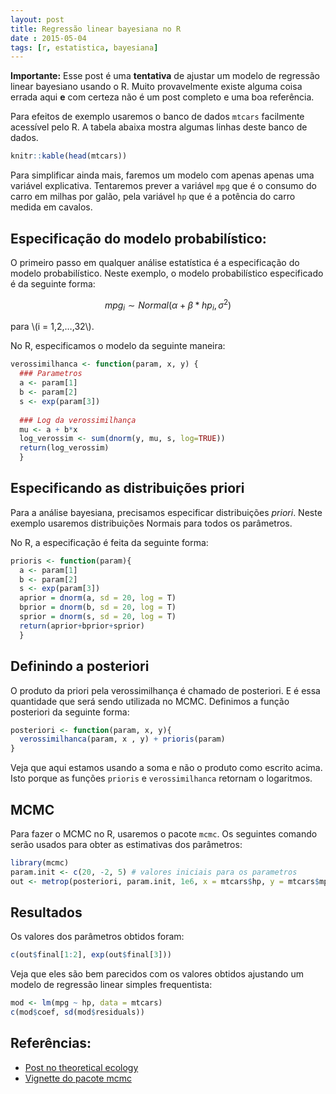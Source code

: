 ```yaml
---
layout: post
title: Regressão linear bayesiana no R
date : 2015-05-04
tags: [r, estatistica, bayesiana]
--- 
```


<script type="text/javascript"
  src="https://cdn.mathjax.org/mathjax/latest/MathJax.js?config=TeX-AMS-MML_HTMLorMML">
</script>

**Importante:** Esse post é uma **tentativa** de ajustar um modelo de regressão linear bayesiano usando o R. Muito provavelmente existe alguma coisa errada aqui **e** com certeza não é um post completo e uma boa referência.

Para efeitos de exemplo usaremos o banco de dados `mtcars` facilmente acessível pelo R.
A tabela abaixa mostra algumas linhas deste banco de dados.

```r
knitr::kable(head(mtcars))
```

Para simplificar ainda mais, faremos um modelo com apenas apenas uma variável explicativa. Tentaremos prever a variável `mpg` que é o consumo do carro em milhas por galão, pela variável `hp` que é a potência do carro medida em cavalos.

## Especificação do modelo probabilístico:

O primeiro passo em qualquer análise estatística é a especificação do modelo probabilístico. Neste exemplo, o modelo probabilístico especificado é da seguinte forma:

$$mpg_i \sim Normal(\alpha + \beta*hp_i, \sigma^2)$$

para \\(i = 1,2,...,32\\).

No R, especificamos o modelo da seguinte maneira:

```r
verossimilhanca <- function(param, x, y) {
  ### Parametros
  a <- param[1]
  b <- param[2]
  s <- exp(param[3])
  
  ### Log da verossimilhança
  mu <- a + b*x
  log_verossim <- sum(dnorm(y, mu, s, log=TRUE))
  return(log_verossim)
  }
```

## Especificando as distribuições priori

Para a análise bayesiana, precisamos especificar distribuições *priori*. Neste exemplo usaremos distribuições Normais para todos os parâmetros. 

No R, a especificação é feita da seguinte forma:

```r
prioris <- function(param){
  a <- param[1]
  b <- param[2]
  s <- exp(param[3])
  aprior = dnorm(a, sd = 20, log = T)
  bprior = dnorm(b, sd = 20, log = T)
  sprior = dnorm(s, sd = 20, log = T)
  return(aprior+bprior+sprior)
  }
```

## Definindo a posteriori

O produto da priori pela verossimilhança é chamado de posteriori. E é essa quantidade que será sendo utilizada no MCMC.
Definimos a função posteriori da seguinte forma:

```r
posteriori <- function(param, x, y){
  verossimilhanca(param, x , y) + prioris(param)
}
```

Veja que aqui estamos usando a soma e não o produto como escrito acima. Isto porque as funções `prioris` e `verossimilhanca` retornam o logaritmos.

## MCMC

Para fazer o MCMC no R, usaremos o pacote `mcmc`. Os seguintes comando serão usados para obter as estimativas dos parâmetros:

```r
library(mcmc)
param.init <- c(20, -2, 5) # valores iniciais para os parametros
out <- metrop(posteriori, param.init, 1e6, x = mtcars$hp, y = mtcars$mpg) # fazer o MCMC
```


## Resultados

Os valores dos parâmetros obtidos foram:

```r
c(out$final[1:2], exp(out$final[3]))
```

Veja que eles são bem parecidos com os valores obtidos ajustando um modelo de regressão linear simples frequentista:

```r
mod <- lm(mpg ~ hp, data = mtcars)
c(mod$coef, sd(mod$residuals))
```


## Referências:

- [Post no theoretical ecology](https://theoreticalecology.wordpress.com/2010/09/17/metropolis-hastings-mcmc-in-r/)
- [Vignette do pacote mcmc](http://cran.r-project.org/web/packages/mcmc/vignettes/demo.pdf)










